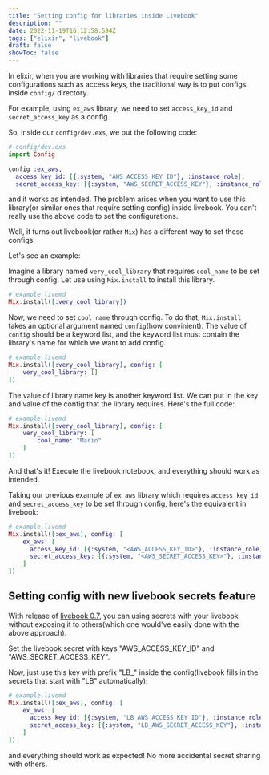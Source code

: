 ```yaml
---
title: "Setting config for libraries inside Livebook"
description: ""
date: 2022-11-19T16:12:58.594Z
tags: ["elixir", "livebook"]
draft: false
showToc: false
---
```


In elixir, when you are working with libraries that require setting some configurations such as access keys, the traditional way is to put configs inside `config/` directory.

For example, using `ex_aws` library, we need to set `access_key_id` and `secret_access_key` as a config.

So, inside our `config/dev.exs`, we put the following code:

```elixir
# config/dev.exs
import Config

config :ex_aws,
  access_key_id: [{:system, "AWS_ACCESS_KEY_ID"}, :instance_role],
  secret_access_key: [{:system, "AWS_SECRET_ACCESS_KEY"}, :instance_role]
```

and it works as intended. The problem arises when you want to use this library(or similar ones that require setting config) inside livebook. You can't really use the above code to set the configurations.

Well, it turns out livebook(or rather `Mix`) has a different way to set these configs.

Let's see an example:

Imagine a library named `very_cool_library` that requires `cool_name` to be set through config. Let use using `Mix.install` to install this library.

```elixir
# example.livemd
Mix.install([:very_cool_library])
```

Now, we need to set `cool_name` through config. To do that, `Mix.install` takes an optional argument named `config`(how convinient). The value of `config` should be a keyword list, and the keyword list must contain the library's name for which we want to add config.

```elixir
# example.livemd
Mix.install([:very_cool_library], config: [
	very_cool_library: []
])
```

The value of library name key is another keyword list. We can put in the key and value of the config that the library requires. Here's the full code:

```elixir
# example.livemd
Mix.install([:very_cool_library], config: [
	very_cool_library: [
		cool_name: "Mario"
	]
])
```

And that's it! Execute the livebook notebook, and everything should work as intended.

Taking our previous example of `ex_aws` library which requires `access_key_id` and `secret_access_key` to be set through config, here's the equivalent in livebook:

```elixir
# example.livemd
Mix.install([:ex_aws], config: [
	ex_aws: [
      access_key_id: [{:system, "<AWS_ACCESS_KEY_ID>"}, :instance_role],
      secret_access_key: [{:system, "<AWS_SECRET_ACCESS_KEY>"}, :instance_role]
	]
])
```

## Setting config with new livebook secrets feature

With release of [livebook 0.7](https://news.livebook.dev/whats-new-in-livebook-0.7-2wOPsY), you can using secrets with your livebook without exposing it to others(which one would've easily done with the above approach).

Set the livebook secret with keys "AWS_ACCESS_KEY_ID" and "AWS_SECRET_ACCESS_KEY".

Now, just use this key with prefix "LB\_" inside the config(livebook fills in the secrets that start with "LB" automatically):

```elixir
# example.livemd
Mix.install([:ex_aws], config: [
	ex_aws: [
      access_key_id: [{:system, "LB_AWS_ACCESS_KEY_ID"}, :instance_role],
      secret_access_key: [{:system, "LB_AWS_SECRET_ACCESS_KEY"}, :instance_role]
	]
])
```

and everything should work as expected! No more accidental secret sharing with others.
